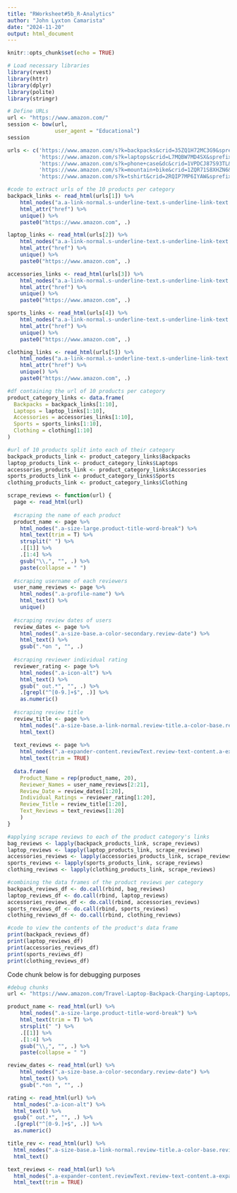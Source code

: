```yaml
---
title: "RWorksheet#5b_R-Analytics"
author: "John Lyxton Camarista"
date: "2024-11-20"
output: html_document
---
```


```r
knitr::opts_chunk$set(echo = TRUE)
```

```r
# Load necessary libraries
library(rvest)
library(httr)
library(dplyr)
library(polite)
library(stringr)

# Define URLs
url <- "https://www.amazon.com/"
session <- bow(url, 
               user_agent = "Educational")
session

urls <- c('https://www.amazon.com/s?k=backpacks&crid=35ZQ1H72MC3G9&sprefix=backpacks%2Caps%2C590&ref=nb_sb_ss_ts-doa-p_3_9', 
          'https://www.amazon.com/s?k=laptops&crid=L7MQBW7MD4SX&sprefix=laptopb%2Caps%2C1304&ref=nb_sb_noss_2',
          'https://www.amazon.com/s?k=phone+case&dc&crid=1VPDCJ87S93TL&sprefix=phone+cas%2Caps%2C451&ref=a9_asc_1',
          'https://www.amazon.com/s?k=mountain+bike&crid=1ZQR71S8XHZN6&sprefix=mountain+bik%2Caps%2C499&ref=nb_sb_noss_2',
          'https://www.amazon.com/s?k=tshirt&crid=2RQIP7MP6IYAW&sprefix=tshirt%2Caps%2C443&ref=nb_sb_noss_2')

```

```r
#code to extract urls of the 10 products per category
backpack_links <- read_html(urls[1]) %>%
    html_nodes("a.a-link-normal.s-underline-text.s-underline-link-text.s-link-style.a-text-normal") %>%
    html_attr("href") %>%
    unique() %>%
    paste0("https://www.amazon.com", .)

laptop_links <- read_html(urls[2]) %>%
    html_nodes("a.a-link-normal.s-underline-text.s-underline-link-text.s-link-style.a-text-normal") %>%
    html_attr("href") %>%
    unique() %>%
    paste0("https://www.amazon.com", .)

accessories_links <- read_html(urls[3]) %>%
    html_nodes("a.a-link-normal.s-underline-text.s-underline-link-text.s-link-style.a-text-normal") %>%
    html_attr("href") %>%
    unique() %>%
    paste0("https://www.amazon.com", .)

sports_links <- read_html(urls[4]) %>%
    html_nodes("a.a-link-normal.s-underline-text.s-underline-link-text.s-link-style.a-text-normal") %>%
    html_attr("href") %>%
    unique() %>%
    paste0("https://www.amazon.com", .)

clothing_links <- read_html(urls[5]) %>%
    html_nodes("a.a-link-normal.s-underline-text.s-underline-link-text.s-link-style.a-text-normal") %>%
    html_attr("href") %>%
    unique() %>%
    paste0("https://www.amazon.com", .)

#df containing the url of 10 products per category
product_category_links <- data.frame(
  Backpacks = backpack_links[1:10],
  Laptops = laptop_links[1:10],
  Accessories = accessories_links[1:10],
  Sports = sports_links[1:10],
  Clothing = clothing[1:10]
)
```

```r
#url of 10 products split into each of their category
backpack_products_link <- product_category_links$Backpacks
laptop_products_link <- product_category_links$Laptops
accessories_products_link <- product_category_links$Accessories
sports_products_link <- product_category_links$Sports
clothing_products_link <- product_category_links$Clothing
```

```r
scrape_reviews <- function(url) {
  page <- read_html(url)
          
  #scraping the name of each product          
  product_name <- page %>%
    html_nodes(".a-size-large.product-title-word-break") %>%
    html_text(trim = T) %>%
    strsplit(" ") %>%                
    .[[1]] %>%                       
    .[1:4] %>%
    gsub("\\,", "", .) %>%
    paste(collapse = " ")  
  
  #scraping username of each reviewers
  user_name_reviews <- page %>%
    html_nodes(".a-profile-name") %>%
    html_text() %>%
    unique()
  
  #scraping review dates of users
  review_dates <- page %>%
    html_nodes(".a-size-base.a-color-secondary.review-date") %>%
    html_text() %>%
    gsub(".*on ", "", .)
  
  #scraping reviewer individual rating
  reviewer_rating <- page %>%
    html_nodes(".a-icon-alt") %>%
    html_text() %>%
    gsub(" out.*", "", .) %>%
    .[grepl("^[0-9.]+$", .)] %>% 
    as.numeric()
  
  #scraping review title
  review_title <- page %>%
    html_nodes(".a-size-base.a-link-normal.review-title.a-color-base.review-title-content.a-text-bold span:nth-of-type(2)") %>%
    html_text()
  
  text_reviews <- page %>%
    html_nodes(".a-expander-content.reviewText.review-text-content.a-expander-partial-collapse-content") %>%
    html_text(trim = TRUE)
    
  data.frame(
    Product_Name = rep(product_name, 20),
    Reviewer_Names = user_name_reviews[2:21],
    Review_Date = review_dates[1:20],
    Individual_Ratings = reviewer_rating[1:20],
    Review_Title = review_title[1:20],
    Text_Reviews = text_reviews[1:20]
    )
}

#applying scrape reviews to each of the product category's links
bag_reviews <- lapply(backpack_products_link, scrape_reviews)
laptop_reviews <- lapply(laptop_products_link, scrape_reviews)
accessories_reviews <- lapply(accessories_products_link, scrape_reviews)
sports_reviews <- lapply(sports_products_link, scrape_reviews)
clothing_reviews <- lapply(clothing_products_link, scrape_reviews)
```

```r
#combining the data frames of the product reviews per category
backpack_reviews_df <- do.call(rbind, bag_reviews)
laptop_reviews_df <- do.call(rbind, laptop_reviews)
accessories_reviews_df <- do.call(rbind, accessories_reviews)
sports_reviews_df <- do.call(rbind, sports_reviews)
clothing_reviews_df <- do.call(rbind, clothing_reviews)
```

```r
#code to view the contents of the product's data frame
print(backpack_reviews_df)
print(laptop_reviews_df)
print(accessories_reviews_df)
print(sports_reviews_df)
print(clothing_reviews_df)

```

Code chunk below is for debugging purposes
```r
#debug chunks
url <- "https://www.amazon.com/Travel-Laptop-Backpack-Charging-Laptops/dp/B07V4R4Z77/ref=sr_1_1?crid=35ZQ1H72MC3G9&dib=eyJ2IjoiMSJ9.J_ySkNuBZwbP4xXsfsew4I1jG-_zuvtZwWtvmM8MlgQyCEv5GvF5EXBeElZ1WZRubPSKpkzojztlzTX98o_1ChiDU3z49vGJAb3MoSlbOFWvFgvc4kfXaEuZiZFpabKurXqKJBH7JVqXai2hT-LO8WKkV8fKObbNwYCjKFTguSykwyXxreFtFOdzRDUtabWdjmY83ekXAxC01sP1KANpWeqs7UOsgwg8fSHi7XxRN58.Z_OLBvsDXZNKtrf5OaoheFKuKFV92LYEvUsiBNUfLVw&dib_tag=se&keywords=backpacks&qid=1732950463&sprefix=backpacks%2Caps%2C590&sr=8-1&th=1"

product_name <- read_html(url) %>%
    html_nodes(".a-size-large.product-title-word-break") %>%
    html_text(trim = T) %>%
    strsplit(" ") %>%                
    .[[1]] %>%                       
    .[1:4] %>%
    gsub("\\,", "", .) %>%
    paste(collapse = " ")  

review_dates <- read_html(url) %>%
    html_nodes(".a-size-base.a-color-secondary.review-date") %>%
    html_text() %>%
    gsub(".*on ", "", .)

rating <- read_html(url) %>%
  html_nodes(".a-icon-alt") %>%
  html_text() %>%
  gsub(" out.*", "", .) %>%
  .[grepl("^[0-9.]+$", .)] %>% 
  as.numeric()

title_rev <- read_html(url) %>%
  html_nodes(".a-size-base.a-link-normal.review-title.a-color-base.review-title-content.a-text-bold span:nth-of-type(2)") %>%
  html_text()

text_reviews <- read_html(url) %>%
  html_nodes(".a-expander-content.reviewText.review-text-content.a-expander-partial-collapse-content") %>%
  html_text(trim = TRUE)
```


